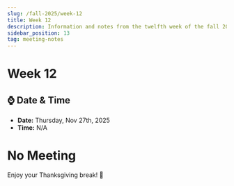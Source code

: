 ```yaml
---
slug: /fall-2025/week-12
title: Week 12
description: Information and notes from the twelfth week of the fall 2025 semester for the UMass Lowell Cloud Computing Club. 
sidebar_position: 13
tag: meeting-notes
---
```


# Week 12

## ⌚ Date & Time

- **Date:** Thursday, Nov 27th, 2025
- **Time:** N/A

# No Meeting

Enjoy your Thanksgiving break!
🦃
